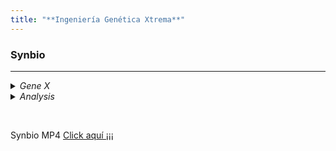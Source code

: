 ```yaml
---
title: "**Ingeniería Genética Xtrema**"
---
```


### Synbio
___
<details> 
<summary> *Gene X* </summary>


>FS001574.1 FS001574 library AE0 Solanum melongena cDNA clone AE003K21 3', mRNA sequence
CCACTTCTGGGAGAAAGGGAATATATTAAAGGAACACATTCCACAAAGAACAGATAATCCCAAGCAGAGT
TGGAATTCATCTATTGACCTTATACTTGGGACCTGTTGGCTAAGCACCACAGGATAGTAAAGAACCGGGG
AAGCAAGAGCGCTAAACAAGGTTCAACGTTATTATACATTCACAACAGAACAAAACAAGAGACACATATA
CCAGTCACTAAAGACTCATCCCGGGAATGTGAAGAGGTCGGCAATCCAGTTGAACACCTAACAAAACTAT
AGCCCTTAAATCACATCAAACATCCACACATTAGTGGTCCGAGAGAACACTTTATTCTAAACTGTTTTAT
CTAACAACAGAGAACAGGATCATATCAGCAGCACCAGCACACTTCGCCACCACCCAGTGAACTGCCACGT
TACTGAACTGATGCCATGTGAATAATCAAGTCCACCACTCGCGTGCTGTAACCCCATTCGTTGTCGTACC
ATGCAACAACCTTGACAAATTTCTTGCTCAATGCAATTCCAGCCTTGGCATCAAATATGCTTGATCTATT
GTCTCCCACAAAATCCGTGGATACCACATCATCTTCAGTGTAACCTAGAATTCCCTTCAATTTTCCT


[Source](https://www.ncbi.nlm.nih.gov/nuccore/FS001574.1/)


</details>


<details> 
<summary> *Analysis* </summary>


AUG


</details>


<br>


Synbio MP4 [Click aquí ¡¡¡](https://gennbio.github.io/I.G.X.5.mp4)
